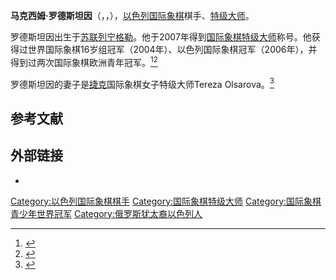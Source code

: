 {{Infobox chess player
|image = Rodshtein_Maxim_Barcelona_2010.jpg 
|name = 马克西姆·罗德斯坦因
|country = {{ISR}}
|birth_date = {{Birth date and age|1989|1|19|df=y}}
|birth_place = [[苏联|苏联]][[列宁格勒|列宁格勒]]
|death_date = 
|death_place = 
|title = [[国际象棋特级大师|特级大师]]（2007年）
|worldchampion = 
|rating = 
|peakrating = 2710（2016年3月）
|FideID = 2806851
}}
'''马克西姆·罗德斯坦因'''（{{lang-ru|Максим Эдуардович Родштейн}}，{{lang-he|מקסים רודשטיין}}，{{bd|1989年|1月19日}}），[[以色列|以色列]][[国际象棋|国际象棋]]棋手、[[国际象棋特级大师|特级大师]]。

罗德斯坦因出生于[[苏联|苏联]][[列宁格勒|列宁格勒]]。他于2007年得到[[国际象棋特级大师|国际象棋特级大师]]称号。他获得过世界国际象棋16岁组冠军（2004年）、以色列国际象棋冠军（2006年），并得到过两次国际象棋欧洲青年冠军。<ref>{{cite web |url=http://www.chesscenter.com/twic/twic253.html#11 |title=The Week in Chess 253 |publisher=Chesscenter.com |date= |accessdate=2012-01-22 |archive-date=2008-10-05 |archive-url=https://web.archive.org/web/20081005023256/http://www.chesscenter.com/twic/twic253.html#11 |dead-url=no }}</ref><ref>{{cite web |url=http://www.chesscenter.com/twic/twic414.html#13 |title=The Week in Chess 414 |publisher=Chesscenter.com |date= |accessdate=2012-01-22 |archive-date=2009-01-04 |archive-url=https://web.archive.org/web/20090104125750/http://www.chesscenter.com/twic/twic414.html#13 |dead-url=no }}</ref>

罗德斯坦因的妻子是[[捷克|捷克]]国际象棋女子特级大师Tereza Olsarova。<ref>{{cite web|title=Interview with Maxim Rodshtein|url=http://www.chessdom.com/gm-maxim-rodshtein-ill-try-to-win-rilton-cup/|publisher=Chessdom|accessdate=9 October 2015|date=2015-10-03|archive-date=2016-03-04|archive-url=https://web.archive.org/web/20160304051523/http://www.chessdom.com/gm-maxim-rodshtein-ill-try-to-win-rilton-cup/|dead-url=no}}</ref>

== 参考文献 ==
{{reflist}}

== 外部链接 ==
*{{chessgames player|id=54702}}

{{chess-bio-stub}}
[[Category:以色列国际象棋棋手|Category:以色列国际象棋棋手]]
[[Category:国际象棋特级大师|Category:国际象棋特级大师]]
[[Category:国际象棋青少年世界冠军|Category:国际象棋青少年世界冠军]]
[[Category:俄罗斯犹太裔以色列人|Category:俄罗斯犹太裔以色列人]]